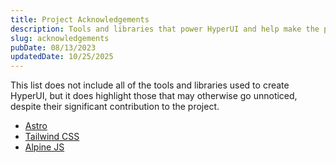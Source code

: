 ```yaml
---
title: Project Acknowledgements
description: Tools and libraries that power HyperUI and help make the project possible.
slug: acknowledgements
pubDate: 08/13/2023
updatedDate: 10/25/2025
---
```



<BaseAd />

This list does not include all of the tools and libraries used to create
HyperUI, but it does highlight those that may otherwise go unnoticed, despite
their significant contribution to the project.

- [Astro](https://astro.build/)
- [Tailwind CSS](https://tailwindcss.com/)
- [Alpine JS](https://alpinejs.dev/)
